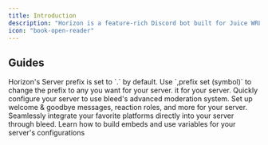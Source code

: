 ```yaml
---
title: Introduction
description: "Horizon is a feature-rich Discord bot built for Juice WRLD fans and casual users, offering music tools, community features, and MUCH more."
icon: "book-open-reader"
---
```


## Guides

<Warning>
  Horizon's Server prefix is set to `.` by default. Use `,prefix set (symbol)` to change the prefix to any you want for your server.
  it for your server.
</Warning>

<CardGroup cols={2}>
  <Card title="Security Setup" icon="hammer" href="/security">
    Quickly configure your server to use bleed's advanced moderation system.
  </Card>
  <Card title="Server Configuration" icon="gear" href="/configuration">
    Set up welcome & goodbye messages, reaction roles, and more for your server.
  </Card>
  <Card title="Integrations" icon="share-nodes" href="/integrations">
    Seamlessly integrate your favorite platforms directly into your server
    through bleed.
  </Card>
  <Card title="Embed Scripting" icon="code" href="/resources/scripting">
    Learn how to build embeds and use variables for your server's configurations
  </Card>
</CardGroup>
